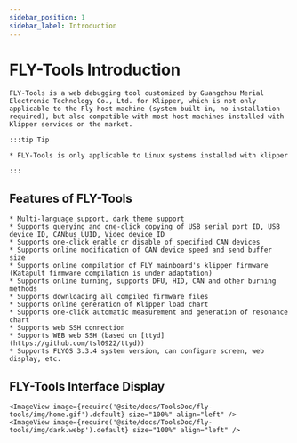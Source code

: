 ```yaml
---
sidebar_position: 1
sidebar_label: Introduction
---
```


# FLY-Tools Introduction

    FLY-Tools is a web debugging tool customized by Guangzhou Merial Electronic Technology Co., Ltd. for Klipper, which is not only applicable to the Fly host machine (system built-in, no installation required), but also compatible with most host machines installed with Klipper services on the market.

    :::tip Tip

    * FLY-Tools is only applicable to Linux systems installed with klipper

    :::

## Features of FLY-Tools

    * Multi-language support, dark theme support
    * Supports querying and one-click copying of USB serial port ID, USB device ID, CANbus UUID, Video device ID
    * Supports one-click enable or disable of specified CAN devices
    * Supports online modification of CAN device speed and send buffer size
    * Supports online compilation of FLY mainboard's klipper firmware (Katapult firmware compilation is under adaptation)
    * Supports online burning, supports DFU, HID, CAN and other burning methods
    * Supports downloading all compiled firmware files
    * Supports online generation of Klipper load chart
    * Supports one-click automatic measurement and generation of resonance chart
    * Supports web SSH connection
    * Supports WEB web SSH (based on [ttyd](https://github.com/tsl0922/ttyd))
    * Supports FLYOS 3.3.4 system version, can configure screen, web display, etc.

## FLY-Tools Interface Display

    <ImageView image={require('@site/docs/ToolsDoc/fly-tools/img/home.gif').default} size="100%" align="left" />
    <ImageView image={require('@site/docs/ToolsDoc/fly-tools/img/dark.webp').default} size="100%" align="left" />
